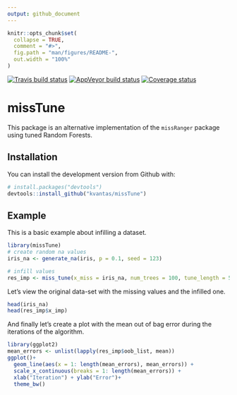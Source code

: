 ```yaml
---
output: github_document
---
```


<!-- README.md is generated from README.Rmd. Please edit that file -->

```r
knitr::opts_chunk$set(
  collapse = TRUE,
  comment = "#>",
  fig.path = "man/figures/README-",
  out.width = "100%"
)
```

[![Travis build status](https://travis-ci.org/kvantas/missTune.svg?branch=master)](https://travis-ci.org/kvantas/missTune)
[![AppVeyor build status](https://ci.appveyor.com/api/projects/status/github/kvantas/missTune?branch=master&svg=true)](https://ci.appveyor.com/project/kvantas/missTune)
[![Coverage status](https://codecov.io/gh/kvantas/missTune/branch/master/graph/badge.svg)](https://codecov.io/github/kvantas/missTune?branch=master)

# missTune

This package is an alternative implementation of the `missRanger` package using tuned Random Forests.

## Installation

You can install the development version from Github with:

``` r
# install.packages("devtools")
devtools::install_github("kvantas/missTune")

```

## Example

This is a basic example about infilling a dataset.

```r
library(missTune)
# create random na values
iris_na <- generate_na(iris, p = 0.1, seed = 123)

# infill values
res_imp <- miss_tune(x_miss = iris_na, num_trees = 100, tune_length = 5, verbose = TRUE)


```

Let's view the original data-set with the missing values and the infilled one.

```r
head(iris_na)
head(res_imp$x_imp)
```

And finally let's create a plot with the mean out of bag error during the iterations of the algorithm.

```r
library(ggplot2)
mean_errors <- unlist(lapply(res_imp$oob_list, mean))
ggplot()+
  geom_line(aes(x = 1: length(mean_errors), mean_errors)) +
  scale_x_continuous(breaks = 1: length(mean_errors)) + 
  xlab("Iteration") + ylab("Error")+
  theme_bw()
```

